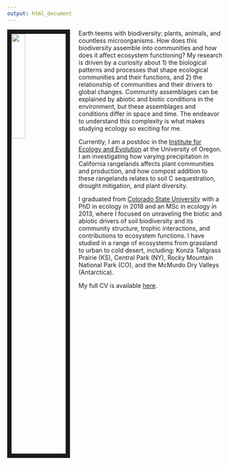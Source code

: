 ```yaml
---
output: html_document
---
```


<link rel="stylesheet" href="styles.css" type="text/css">

<img src="images/Ashley_Antarctica.png" style="width:25%; border:10px solid; margin-right: 20px" align="left">

Earth teems with biodiversity: plants, animals, and countless microorganisms. How does this biodiversity assemble into communities and how does it affect ecosystem functioning? My research is driven by a curiosity
about 1) the biological patterns and processes that shape ecological communities and their functions, and 2)
the relationship of communities and their drivers to global changes. Community assemblages can
be explained by abiotic and biotic conditions in the environment, but these assemblages and conditions differ in space and time. The endeavor to understand this complexity is what makes studying ecology so exciting for me.

Currently, I am a postdoc in the [Institute for Ecology and Evolution](https://ie2.uoregon.edu/) at the University of Oregon. I am investigating how varying precipitation in California rangelands affects plant communities and production, and how compost addition to these rangelands relates to soil C sequestration, drought mitigation, and plant diversity.

I graduated from [Colorado State University](https://ecology.colostate.edu/) with a PhD in ecology in 2018 and an MSc in ecology in 2013, where I focused on unraveling the biotic and abiotic drivers of soil
biodiversity and its community structure, trophic interactions, and contributions to ecosystem
functions. I have studied in a range of ecosystems from grassland to urban to cold desert, including: Konza Tallgrass Prairie (KS), Central Park (NY), Rocky Mountain National Park (CO), and the McMurdo Dry Valleys (Antarctica).

My full CV is available [here](files/Shaw_CV_Jan2019.pdf).